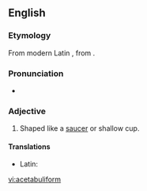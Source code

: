 ==English==

===Etymology===
From modern Latin {{term|acetabuliformis|lang=la}}, from {{term|acetabulum||saucer|lang=la}} {{suffix||form}}.

===Pronunciation===
* {{IPA|/æsɪˈtæbjuːlɪfɔːm/}}

===Adjective===
{{en-adj|-}}

# {{botany}} Shaped like a [[saucer]] or shallow cup.

====Translations====
{{trans-top|shaped like a saucer}}
* Latin: {{t|la|acetabuliforma}}
{{trans-mid}}
{{trans-bottom}}

[[vi:acetabuliform]]